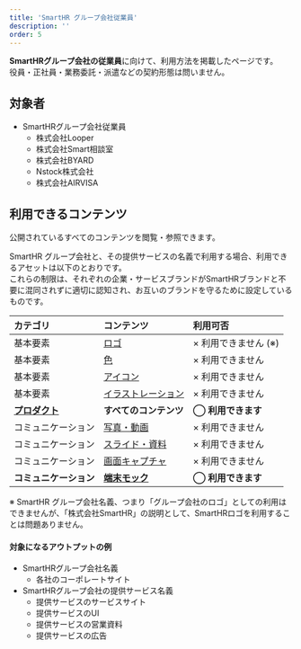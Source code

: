 ```yaml
---
title: 'SmartHR グループ会社従業員'
description: ''
order: 5
---
```


**SmartHRグループ会社の従業員**に向けて、利用方法を掲載したページです。  
役員・正社員・業務委託・派遣などの契約形態は問いません。

## 対象者

- SmartHRグループ会社従業員
    - 株式会社Looper
    - 株式会社Smart相談室
    - 株式会社BYARD
    - Nstock株式会社
    - 株式会社AIRVISA

## 利用できるコンテンツ

公開されているすべてのコンテンツを閲覧・参照できます。

SmartHR グループ会社と、その提供サービスの名義で利用する場合、利用できるアセットは以下のとおりです。  
これらの制限は、それぞれの企業・サービスブランドがSmartHRブランドと不要に混同されずに適切に認知され、お互いのブランドを守るために設定しているものです。

| カテゴリ | コンテンツ | 利用可否 |
| :-- | :-- | :-- |
| 基本要素 | [ロゴ](/basics/logos) | × 利用できません (※) |
| 基本要素 | [色](/basics/colors) | × 利用できません |
| 基本要素 | [アイコン](/basics/icon) | × 利用できません |
| 基本要素 | [イラストレーション](/basics/illustrations) | × 利用できません |
| **[プロダクト](/products)** | **すべてのコンテンツ** | **◯ 利用できます** |
| コミュニケーション | [写真・動画](/communication/photography/) | × 利用できません |
| コミュニケーション | [スライド・資料](/communication/slides/) | × 利用できません |
| コミュニケーション | [画面キャプチャ](/communication/capture/) | × 利用できません |
| **コミュニケーション** | **[端末モック](/communication/mock)** | **◯ 利用できます** |

※ SmartHR グループ会社名義、つまり「グループ会社のロゴ」としての利用はできませんが、「株式会社SmartHR」の説明として、SmartHRロゴを利用することは問題ありません。

#### 対象になるアウトプットの例
- SmartHRグループ会社名義
    - 各社のコーポレートサイト
- SmartHRグループ会社の提供サービス名義
    - 提供サービスのサービスサイト
    - 提供サービスのUI
    - 提供サービスの営業資料
    - 提供サービスの広告

